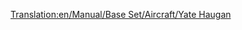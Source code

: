 [[Translation:en/Manual/Base Set/Aircraft/Yate Haugan]]
{{en/Manual/Base Set/Aircraft/Aircraft|Cost=153,808 (307.616)
|Speed=2,330 kph (1,448 MPH)
|Annual=7,031 (14.062) 	
|Designed=1968
|Lifespan=25
|Capacity=100 passengers & 20 bags of mail
|Description=The first supersonic plane. Astronomically high priced with high maintenance.  Useful for use on across the map sort of routes, or corner to corner.
|Real-lifeWikilink=Concorde
|Real-life=BAC-Aërospatiale Concorde
}}